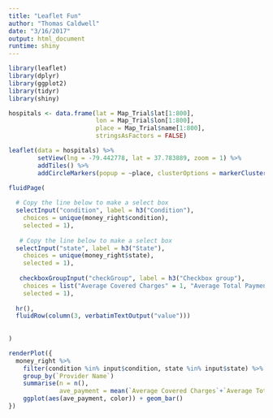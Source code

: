 ```yaml
---
title: "Leaflet Fun"
author: "Thomas Caldwell"
date: "3/16/2017"
output: html_document
runtime: shiny
---
```


```r
library(leaflet)
library(dplyr)
library(ggplot2)
library(tidyr)
library(shiny)
```

```r
hospitals <- data.frame(lat = Map_Trial$lat[1:800],
                        lon = Map_Trial$lon[1:800],
                        place = Map_Trial$name[1:800],
                        stringsAsFactors = FALSE)
```

```r
leaflet(data = hospitals) %>% 
        setView(lng = -79.442778, lat = 37.783889, zoom = 1) %>%
        addTiles() %>%
        addCircleMarkers(popup = ~place, clusterOptions = markerClusterOptions())
```

```r
fluidPage(
    
  # Copy the line below to make a select box 
  selectInput("condition", label = h3("Condition"), 
    choices = unique(money_right$condition), 
    selected = 1),
  
   # Copy the line below to make a select box 
  selectInput("state", label = h3("State"), 
    choices = unique(money_right$state), 
    selected = 1),
  
   checkboxGroupInput("checkGroup", label = h3("Checkbox group"), 
    choices = list("Average Covered Charges" = 1, "Average Total Payments" = 2, "Average Medicare Payments" = 3),
    selected = 1),
  
  hr(),
  fluidRow(column(3, verbatimTextOutput("value")))
  
  
)
```

```r
renderPlot({
  money_right %>%
    filter(condition %in% input$condition, state %in% input$state) %>%
    group_by(`Provider Name`)
    summarise(n = n(),
              ave_payment = mean(`Average Covered Charges`+`Average Total Payments`+`Average Medicare Payments`, na.rm =                TRUE)) %>%
    ggplot(aes(ave_payment, color)) + geom_bar()
})
```



